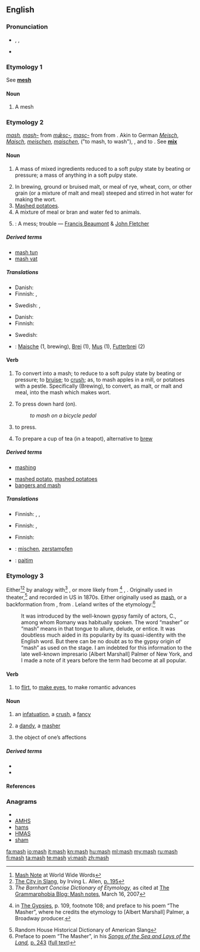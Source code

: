 {{also|MASH}}
==English==

===Pronunciation===
* {{enPR|măsh}}, {{IPA|/mæʃ/}}, {{SAMPA|/m{S/}}
* {{rhymes|æʃ}}

===Etymology 1===
See '''[[mesh]]'''

====Noun====
{{en-noun|es}}

# {{obsolete}} A mesh

===Etymology 2===
{{etyl|enm}} ''[[mash#MIddle English|mash]], [[mash#MIddle English|mash-]]'' from {{etyl|ang}} ''[[masc#Old English|mǣsc-]], [[masc#Old English|masc-]]'' from {{proto|Germanic|maisk-|mash|lang=}} from {{proto|Indo-European|meik-|to mix|lang=}}. Akin to German ''[[Meisch]]'', ''[[Maisch]]'', ''[[meischen]]'', ''[[maischen]]'', ("to mash, to wash"), {{etyl|sv|-}} ''{{l|sv|mäsk}}'', and to {{ang}} {{term|miscian||to mix}}. See '''[[mix]]'''

====Noun====
{{en-noun|es|-}}

# {{uncountable}} A mass of mixed ingredients reduced to a soft pulpy state by beating or pressure; a mass of anything in a soft pulpy state.
# In brewing, ground or bruised malt, or meal of rye, wheat, corn, or other grain (or a mixture of malt and meal) steeped and stirred in hot water for making the wort.
# [[mashed potatoes|Mashed potatoes]].<!--full definition is at "mashed potatoes"-->
# A mixture of meal or bran and water fed to animals.
# {{obsolete}}: A mess; trouble &mdash; [[w:Francis Beaumont|Francis Beaumont]] & [[w:John Fletcher (playwright)|John Fletcher]]

=====Derived terms=====
* [[mash tun]]<!--'''Mash tun''', a large tub used in making mash and wort-->
* [[mash vat]]

=====Translations=====
{{trans-top|a mass of mixed ingredients}}
* Danish: {{t|da|grød}}
* Finnish: {{t-|fi|muusi}}, {{t-|fi|sose}}
{{trans-mid}}
* Swedish: {{t+|sv|mos}}, {{t+|sv|gröt}}
{{trans-bottom}}

{{trans-top|in brewing}}
* Danish: {{t|da|mæsk}}
* Finnish: {{t+|fi|mäski}}
{{trans-mid}}
* Swedish: {{t|sv|mäsk}}
{{trans-bottom}}

{{trans-see|mashed potatoes}}
{{trans-top|a mixture of meal or bran and water fed to animals}}
{{trans-mid}}
{{trans-bottom}}

{{trans-top|obsolete: a mess; trouble}}
{{trans-mid}}
{{trans-bottom}}

{{checktrans}}
* {{ttbc|de}}: [[Maische]] {{f}} (1, brewing), [[Brei]] {{m}} (1), [[Mus]] {{n}} (1), [[Futterbrei]] {{m}} (2)

====Verb====
{{en-verb|mash|es}}

# {{transitive}} To convert into a mash; to reduce to a soft pulpy state by beating or pressure; to [[bruise]]; to [[crush]]; as, to mash apples in a mill, or potatoes with a pestle. Specifically (Brewing), to convert, as malt, or malt and meal, into the mash which makes wort.
# {{transitive}} To press down hard (on).
#: ''to mash on a bicycle pedal''
# {{context|transitive|southern US|informal|}} to press.
# {{transitive|UK}} To prepare a cup of tea (in a teapot), alternative to [[brew]]

=====Derived terms=====
* [[mashing]]
<!--* [[mashing tub]], a tub for making the mash in breweries and distilleries-->
* [[mashed potato]], [[mashed potatoes]]<!-- plural noun (Originally lower class colloquial from early 1900s) Potatoes which have been boiled and mashed to a pulpy consistency, usu. with sparing addition of milk, salt, butter, or other flavoring. It is a popular accompaniment to a meat course-->
* [[bangers and mash]]

=====Translations=====
{{trans-top|convert (something) into a mash}}
* Finnish: {{t-|fi|muusata}}, {{t-|fi|muhentaa}},  {{t-|fi|survoa}}
{{trans-mid}}
{{trans-bottom}}

{{trans-top|press down hard on (something)}}
* Finnish: {{t-|fi|survoa}},  {{t-|fi|survaista}}
{{trans-mid}}
{{trans-bottom}}

{{trans-top|press (something)}}
* Finnish: {{t-|fi|puristaa}}
{{trans-mid}}
{{trans-bottom}}

{{checktrans-top}}
* {{ttbc|de}}: [[mischen]], [[zerstampfen]]
{{trans-mid}}
* {{ttbc|Tok Pisin}}: [[paitim]]
{{trans-bottom}}

===Etymology 3===
Either<ref>[http://www.worldwidewords.org/qa/qa-mas1.htm Mash Note] at World Wide Words</ref><ref>[http://books.google.com/books?id=j41z0yeKbeIC&pg=PA195&dq=masher The City in Slang], by Irving L. Allen, [http://books.google.com/books?id=j41z0yeKbeIC&pg=PA195&dq=masher p. 195]</ref> by analogy with<ref>''The Barnhart Concise Dictionary of Etymology,'' as cited at [http://www.grammarphobia.com/blog/2007/03/mash-notes.html The Grammarphobia Blog: Mash notes], March 16, 2007</ref> {{term|mash||to press, to soften}}, or more likely from {{etyl|rom}}<ref>{{w|Charles Godfrey Leland}} in [http://www.gutenberg.org/etext/22939 The Gypsies], p. 109, footnote 108; and preface to his poem “The Masher”, where he credits the etymology to [Albert Marshall] Palmer, a Broadway producer.</ref> {{term|masha||a fascinator, an enticer|lang=rom}}, {{term|mashdva||fascination, enticement|lang=rom}}. Originally used in theater,<ref>Random House Historical Dictionary of American Slang</ref> and recorded in US in 1870s. Either originally used as [[mash]], or a backformation from {{term|masher}}, from {{term|masha}}. Leland writes of the etymology:<ref>Preface to poem “The Masher”, in his ''[http://books.google.com/books?id=B2GmNo96450C Songs of the Sea and Lays of the Land],'' [http://books.google.com/books?id=B2GmNo96450C&printsec=frontcover#PPA243,M1 p. 243] ([http://www.archive.org/stream/songsofthesea00lelarich/songsofthesea00lelarich_djvu.txt full text])</ref>
:It was introduced by the well-known gypsy family of actors, C., among whom Romany was habitually spoken. The word “masher” or “mash” means in that tongue to allure, delude, or entice. It was doubtless much aided in its popularity by its quasi-identity with the English word. But there can be no doubt as to the gypsy origin of “mash” as used on the stage. I am indebted for this information to the late well-known impresario [Albert Marshall] Palmer of New York, and I made a note of it years before the term had become at all popular.

====Verb====
{{en-verb}}

# to [[flirt]], to [[make eyes]], to make romantic advances

====Noun====
{{en-noun}}

# {{obsolete}} an [[infatuation]], a [[crush]], a [[fancy]]
# {{obsolete}} a [[dandy]], a [[masher]]
# {{obsolete}} the object of one’s affections {{qualifier|either sex}}

=====Derived terms=====
* {{l|en|mash note}}
* {{l|en|masher}}

====References====
<references/>

===Anagrams===
* {{alphagram|ahms}}
* [[AMHS#English|AMHS]]
* [[hams#English|hams]]
* [[HMAS#English|HMAS]]
* [[sham#English|sham]]

[[fa:mash]]
[[io:mash]]
[[it:mash]]
[[kn:mash]]
[[hu:mash]]
[[ml:mash]]
[[my:mash]]
[[ru:mash]]
[[fi:mash]]
[[ta:mash]]
[[te:mash]]
[[vi:mash]]
[[zh:mash]]